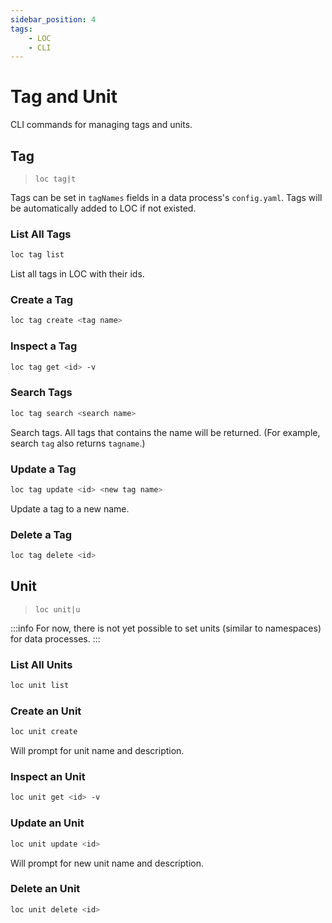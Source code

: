 ```yaml
---
sidebar_position: 4
tags:
    - LOC
    - CLI
---
```


# Tag and Unit

CLI commands for managing tags and units.

## Tag

> `loc tag|t`

Tags can be set in `tagNames` fields in a data process's `config.yaml`. Tags will be automatically added to LOC if not existed.

### List All Tags

```bash
loc tag list
```

List all tags in LOC with their ids.

### Create a Tag

```bash
loc tag create <tag name>
```

### Inspect a Tag

```bash
loc tag get <id> -v
```

### Search Tags

```bash
loc tag search <search name>
```

Search tags. All tags that contains the name will be returned. (For example, search `tag` also returns `tagname`.)

### Update a Tag

```bash
loc tag update <id> <new tag name>
```

Update a tag to a new name.

### Delete a Tag

```bash
loc tag delete <id>
```

## Unit

> `loc unit|u`

:::info
For now, there is not yet possible to set units (similar to namespaces) for data processes.
:::

### List All Units

```bash
loc unit list
```

### Create an Unit

```bash
loc unit create
```

Will prompt for unit name and description.

### Inspect an Unit

```bash
loc unit get <id> -v
```

### Update an Unit

```bash
loc unit update <id>
```

Will prompt for new unit name and description.

### Delete an Unit

```bash
loc unit delete <id>
```
